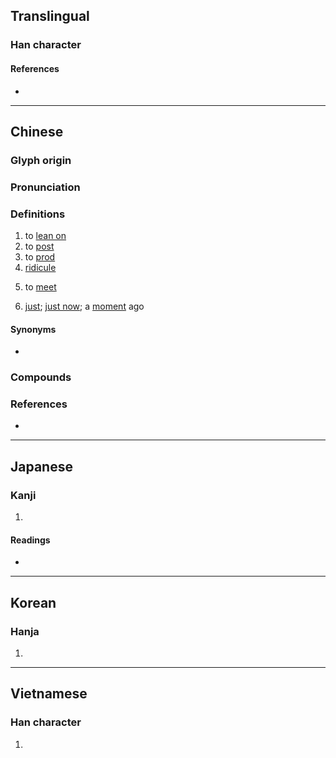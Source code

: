 {{character info/new}}
==Translingual==

===Han character===
{{Han char|rn=64|rad=手|as=05|sn=8|four=50014|canj=QYG|ids=⿰扌主}}

====References====
* {{Han ref|kx=0424.180|dkj=11940|dj=0772.140|hdz=31857.010|uh=62C4|ud=25284|bh=A9D6|bd=43478}}

----

==Chinese==
{{zh-forms}}

===Glyph origin===
{{Han etym}}

===Pronunciation===
{{zh-pron
|m=zhǔ
|c=zyu2
|mn=tú
|mc=y
|oc=y
|ma=Zh-zhu.ogg
|cat=v
}}

===Definitions===
{{zh-hanzi}}

# to [[lean on]]
# to [[post]]
# to [[prod]]
# [[ridicule]]
# {{lb|zh|Min Nan}} to [[meet]]
# {{lb|zh|Min Nan}} [[just]]; [[just now]]; a [[moment]] ago

====Synonyms====
* {{sense|just now}}
{{zh-syn-saurus|剛才}}

===Compounds===
{{zh-der|十巴拄:si̍p-pa-tú|撐拄|搘拄|撐腸拄腹|拄拐|拄杖|撐腸拄肚|拄笏看山|拄拄:tú-tú|拄才:tú-chiah|拄好:tú-hó|拄著/拄着:tú-tio̍h}}

===References===
* {{thcwd|3963}}

----

==Japanese==

===Kanji===
{{ja-kanji|grade=|rs=手05}}

# {{rfdef|ja|sort=手05}}

====Readings====
* {{ja-readings|on=[[ちゅ]] (chu)|kun=[[あげる]] (ageru)}}

----

==Korean==

===Hanja===
{{ko-hanja|hangeul=주|eumhun=|rv=ju|mr=chu|y=cwu}}

# {{rfdef|ko|sort=手05}}

----

==Vietnamese==

===Han character===
{{vi-hantu|[[chủ]], [[trụ]], [[chỏ]], [[chõ]]|rs=手05}}

# {{rfdef|vi|sort=手05}}